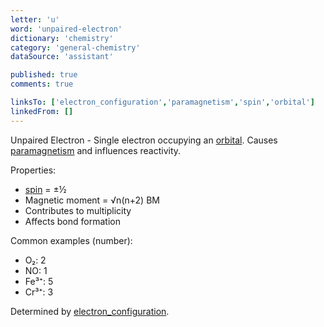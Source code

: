 ```yaml
---
letter: 'u'
word: 'unpaired-electron'
dictionary: 'chemistry'
category: 'general-chemistry'
dataSource: 'assistant'

published: true
comments: true

linksTo: ['electron_configuration','paramagnetism','spin','orbital']
linkedFrom: []
---
```


<a id="unpaired_electron">Unpaired Electron</a> - Single electron occupying an [orbital](#orbital). Causes [paramagnetism](#paramagnetism) and influences reactivity.

Properties:
- [spin](#spin) = ±½
- Magnetic moment = √n(n+2) BM
- Contributes to multiplicity
- Affects bond formation

Common examples (number):
- O₂: 2
- NO: 1
- Fe³⁺: 5
- Cr³⁺: 3

Determined by [electron_configuration](#electron_configuration).
